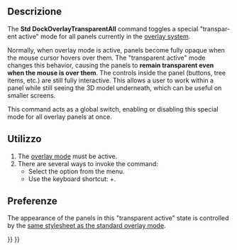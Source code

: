<languages/>

<div lang="en" dir="ltr" class="mw-content-ltr">
{{Docnav
|[[Std_DockOverlayAll|DockOverlayAll]]
|[[Std_DockOverlayToggle|DockOverlayToggle]]
|[[Std_View_Menu|Std View Menu]]
|IconL=
|IconR=
|IconC=Freecad.svg
}}
</div>

<div lang="en" dir="ltr" class="mw-content-ltr">
{{GuiCommand
|Name=Std DockOverlayTransparentAll
|MenuLocation=View → Overlay Docked Panel → Toggle Transparent Panels
|Workbenches=All
|Shortcut={{KEY|SHIFT}}+{{KEY|F4}}
|Version=1.0
|SeeAlso=[[Std_DockOverlayAll]], [[Std_DockOverlayToggleTransparent]]
}}
</div>

<span id="Description"></span>
==Descrizione==

<div lang="en" dir="ltr" class="mw-content-ltr">
The '''Std DockOverlayTransparentAll''' command toggles a special "transparent active" mode for all panels currently in the [[Std_DockOverlayAll|overlay system]].
</div>

<div lang="en" dir="ltr" class="mw-content-ltr">
Normally, when overlay mode is active, panels become fully opaque when the mouse cursor hovers over them. The "transparent active" mode changes this behavior, causing the panels to '''remain transparent even when the mouse is over them'''. The controls inside the panel (buttons, tree items, etc.) are still fully interactive. This allows a user to work within a panel while still seeing the 3D model underneath, which can be useful on smaller screens.
</div>

<div lang="en" dir="ltr" class="mw-content-ltr">
This command acts as a global switch, enabling or disabling this special mode for all overlay panels at once.
</div>

<span id="Usage"></span>
==Utilizzo==

<div lang="en" dir="ltr" class="mw-content-ltr">
# The [[Std_DockOverlayAll|overlay mode]] must be active.
# There are several ways to invoke the command:
#* Select the {{MenuCommand|View → Overlay Docked Panel → Toggle Transparent Panels}} option from the menu.
#* Use the keyboard shortcut: {{KEY|SHIFT}}+{{KEY|F4}}.
</div>

<span id="Preferences"></span>
==Preferenze==

<div lang="en" dir="ltr" class="mw-content-ltr">
The appearance of the panels in this "transparent active" state is controlled by the [[Std_DockOverlayAll#Preferences|same stylesheet as the standard overlay mode]].
</div>


<div lang="en" dir="ltr" class="mw-content-ltr">
{{Docnav
|[[Std_DockOverlayAll|DockOverlayAll]]
|[[Std_DockOverlayToggle|DockOverlayToggle]]
|[[Std_View_Menu|Std View Menu]]
|IconL=
|IconR=
|IconC=Freecad.svg
}}
</div>

{{Std_Base_navi{{#translation:}}}}
{{Userdocnavi{{#translation:}}}}